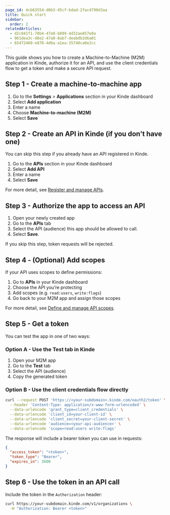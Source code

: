 ```yaml
---
page_id: 4cb63554-d6b3-45cf-bdad-2fac4790d3aa
title: Quick start
sidebar:
  order: 2
relatedArticles:
  - d2c841f1-78b4-47e0-b899-4d32ae857e0a
  - 961dea3c-d8e2-47a0-8ab7-deabdb2d6a01
  - 65d72460-e870-4d6a-a1ea-35740ca0e2cc
---
```


This guide shows you how to create a Machine-to-Machine (M2M) application in Kinde, authorize it for an API, and use the client credentials flow to get a token and make a secure API request.

## Step 1 - Create a machine-to-machine app

1. Go to the **Settings** > **Applications** section in your Kinde dashboard
2. Select **Add application**
3. Enter a name
4. Choose **Machine-to-machine (M2M)**
5. Select **Save**

## Step 2 - Create an API in Kinde (if you don't have one)

You can skip this step if you already have an API registered in Kinde.

1. Go to the **APIs** section in your Kinde dashboard
2. Select **Add API**
3. Enter a name
4. Select **Save**

For more detail, see [Register and manage APIs](/developer-tools/your-apis/register-manage-apis/).

## Step 3 - Authorize the app to access an API

1. Open your newly created app
2. Go to the **APIs** tab
3. Select the API (audience) this app should be allowed to call.
4. Select **Save**.

If you skip this step, token requests will be rejected.

## Step 4 - (Optional) Add scopes

If your API uses scopes to define permissions:

1. Go to **APIs** in your Kinde dashboard
2. Choose the API you’re protecting
3. Add scopes (e.g. `read:users`, `write:flags`)
4. Go back to your M2M app and assign those scopes

For more detail, see [Define and manage API scopes](/developer-tools/your-apis/api-scopes-m2m-applications/).

## Step 5 - Get a token

You can test the app in one of two ways:

### Option A - Use the Test tab in Kinde

1. Open your M2M app
2. Go to the **Test** tab
3. Select the API (audience)
4. Copy the generated token

### Option B - Use the client credentials flow directly

```bash
curl --request POST 'https://<your-subdomain>.kinde.com/oauth2/token' \
  --header 'Content-Type: application/x-www-form-urlencoded' \
  --data-urlencode 'grant_type=client_credentials' \
  --data-urlencode 'client_id=your-client-id' \
  --data-urlencode 'client_secret=your-client-secret' \
  --data-urlencode 'audience=<your-api-audience>' \
  --data-urlencode 'scope=read:users write:flags'
```

The response will include a bearer token you can use in requests:

```json
{
  "access_token": "<token>",
  "token_type": "Bearer",
  "expires_in": 3600
}
```

## Step 6 - Use the token in an API call

Include the token in the `Authorization` header:

```bash
curl https://your-subdomain.kinde.com/v1/organizations \
  -H "Authorization: Bearer <token>"
```
